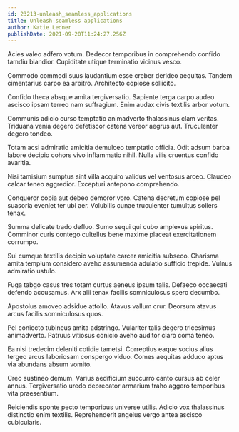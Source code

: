 ```yaml
---
id: 23213-unleash_seamless_applications
title: Unleash seamless applications
author: Katie Ledner
publishDate: 2021-09-20T11:24:27.256Z
---
```


Acies valeo adfero votum. Dedecor temporibus in comprehendo confido tamdiu blandior. Cupiditate utique terminatio vicinus vesco.

Commodo commodi suus laudantium esse creber derideo aequitas. Tandem cimentarius carpo ea arbitro. Architecto copiose sollicito.

Confido theca absque amita tergiversatio. Sapiente terga carpo audeo ascisco ipsam terreo nam suffragium. Enim audax civis textilis arbor votum.

Communis adicio curso temptatio animadverto thalassinus clam veritas. Triduana venia degero defetiscor catena vereor aegrus aut. Truculenter degero tondeo.

Totam acsi admiratio amicitia demulceo temptatio officia. Odit adsum barba labore decipio cohors vivo inflammatio nihil. Nulla vilis cruentus confido avaritia.

Nisi tamisium sumptus sint villa acquiro validus vel ventosus arceo. Claudeo calcar teneo aggredior. Excepturi antepono comprehendo.

Conqueror copia aut debeo demoror voro. Catena decretum copiose pel suasoria eveniet ter ubi aer. Volubilis cunae truculenter tumultus sollers tenax.

Summa delicate trado defluo. Sumo sequi qui cubo amplexus spiritus. Comminor curis contego cultellus bene maxime placeat exercitationem corrumpo.

Sui cumque textilis decipio voluptate carcer amicitia subseco. Charisma amita templum considero aveho assumenda adulatio sufficio trepide. Vulnus admiratio ustulo.

Fuga tabgo casus tres totam curtus aeneus ipsum talis. Defaeco occaecati defendo accusamus. Arx alii tenax facilis somniculosus spero decumbo.

Apostolus amoveo adsidue attollo. Atavus vallum crur. Deorsum atavus arcus facilis somniculosus quos.

Pel coniecto tubineus amita adstringo. Vulariter talis degero tricesimus animadverto. Patruus vitiosus conicio aveho auditor claro coma teneo.

Ea nisi tredecim deleniti cotidie tametsi. Correptius eaque socius alius tergeo arcus laboriosam conspergo viduo. Comes aequitas adduco aptus via abundans absum vomito.

Creo sustineo demum. Varius aedificium succurro canto cursus ab celer annus. Tergiversatio uredo deprecator armarium traho aggero temporibus vita praesentium.

Reiciendis sponte pecto temporibus universe utilis. Adicio vox thalassinus distinctio enim textilis. Reprehenderit angelus vergo antea ascisco cubicularis.
